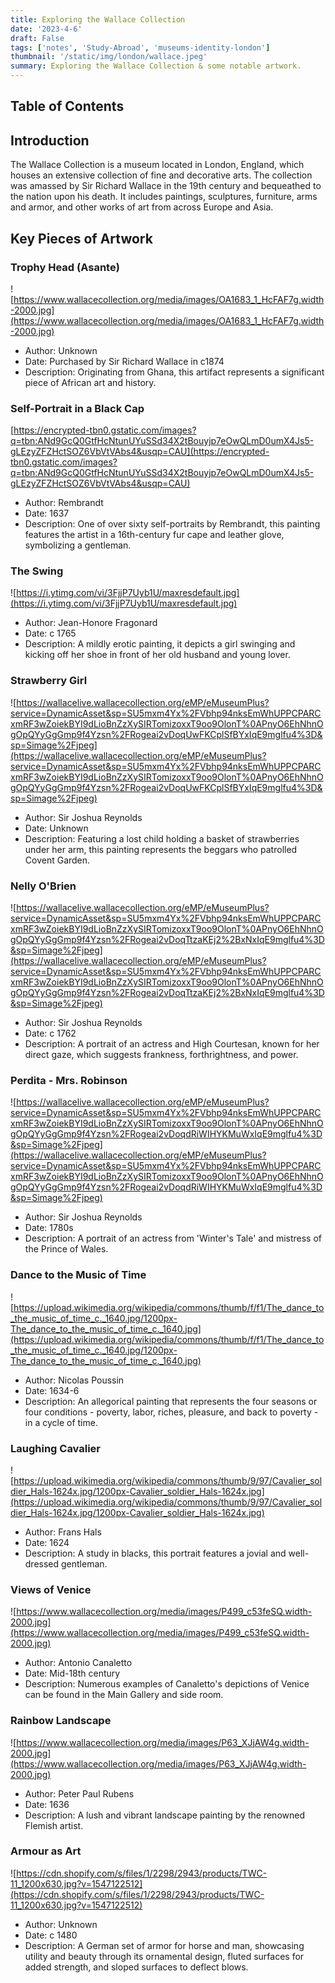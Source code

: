 ```yaml
---
title: Exploring the Wallace Collection
date: '2023-4-6'
draft: False
tags: ['notes', 'Study-Abroad', 'museums-identity-london']
thumbnail: '/static/img/london/wallace.jpeg'
summary: Exploring the Wallace Collection & some notable artwork.
---
```


## Table of Contents

<TOCInline toc={props.toc} exclude="Table of Contents" toHeading={5} />

## Introduction

The Wallace Collection is a museum located in London, England, which houses an extensive collection of fine and decorative arts. The collection was amassed by Sir Richard Wallace in the 19th century and bequeathed to the nation upon his death. It includes paintings, sculptures, furniture, arms and armor, and other works of art from across Europe and Asia.

## Key Pieces of Artwork

### Trophy Head (Asante)

![https://www.wallacecollection.org/media/images/OA1683_1_HcFAF7g.width-2000.jpg](https://www.wallacecollection.org/media/images/OA1683_1_HcFAF7g.width-2000.jpg)

- Author: Unknown
- Date: Purchased by Sir Richard Wallace in c1874
- Description: Originating from Ghana, this artifact represents a significant piece of African art and history.

### Self-Portrait in a Black Cap

[https://encrypted-tbn0.gstatic.com/images?q=tbn:ANd9GcQ0GtfHcNtunUYuSSd34X2tBouyjp7eOwQLmD0umX4Js5-gLEzyZFZHctSOZ6VbVtVAbs4&usqp=CAU](https://encrypted-tbn0.gstatic.com/images?q=tbn:ANd9GcQ0GtfHcNtunUYuSSd34X2tBouyjp7eOwQLmD0umX4Js5-gLEzyZFZHctSOZ6VbVtVAbs4&usqp=CAU)

- Author: Rembrandt
- Date: 1637
- Description: One of over sixty self-portraits by Rembrandt, this painting features the artist in a 16th-century fur cape and leather glove, symbolizing a gentleman.

### The Swing

![https://i.ytimg.com/vi/3FjjP7Uyb1U/maxresdefault.jpg](https://i.ytimg.com/vi/3FjjP7Uyb1U/maxresdefault.jpg)

- Author: Jean-Honore Fragonard
- Date: c 1765
- Description: A mildly erotic painting, it depicts a girl swinging and kicking off her shoe in front of her old husband and young lover.

### Strawberry Girl

![https://wallacelive.wallacecollection.org/eMP/eMuseumPlus?service=DynamicAsset&sp=SU5mxm4Yx%2FVbhp94nksEmWhUPPCPARCxmRF3wZoiekBYI9dLioBnZzXySIRTomizoxxT9oo9OlonT%0APnyO6EhNhnOgOpQYyGgGmp9f4Yzsn%2FRogeai2vDoqUwFKCplSfBYxIqE9mglfu4%3D&sp=Simage%2Fjpeg](https://wallacelive.wallacecollection.org/eMP/eMuseumPlus?service=DynamicAsset&sp=SU5mxm4Yx%2FVbhp94nksEmWhUPPCPARCxmRF3wZoiekBYI9dLioBnZzXySIRTomizoxxT9oo9OlonT%0APnyO6EhNhnOgOpQYyGgGmp9f4Yzsn%2FRogeai2vDoqUwFKCplSfBYxIqE9mglfu4%3D&sp=Simage%2Fjpeg)

- Author: Sir Joshua Reynolds
- Date: Unknown
- Description: Featuring a lost child holding a basket of strawberries under her arm, this painting represents the beggars who patrolled Covent Garden.

### Nelly O'Brien

![https://wallacelive.wallacecollection.org/eMP/eMuseumPlus?service=DynamicAsset&sp=SU5mxm4Yx%2FVbhp94nksEmWhUPPCPARCxmRF3wZoiekBYI9dLioBnZzXySIRTomizoxxT9oo9OlonT%0APnyO6EhNhnOgOpQYyGgGmp9f4Yzsn%2FRogeai2vDoqTtzaKEj2%2BxNxIqE9mglfu4%3D&sp=Simage%2Fjpeg](https://wallacelive.wallacecollection.org/eMP/eMuseumPlus?service=DynamicAsset&sp=SU5mxm4Yx%2FVbhp94nksEmWhUPPCPARCxmRF3wZoiekBYI9dLioBnZzXySIRTomizoxxT9oo9OlonT%0APnyO6EhNhnOgOpQYyGgGmp9f4Yzsn%2FRogeai2vDoqTtzaKEj2%2BxNxIqE9mglfu4%3D&sp=Simage%2Fjpeg)

- Author: Sir Joshua Reynolds
- Date: c 1762
- Description: A portrait of an actress and High Courtesan, known for her direct gaze, which suggests frankness, forthrightness, and power.

### Perdita - Mrs. Robinson

![https://wallacelive.wallacecollection.org/eMP/eMuseumPlus?service=DynamicAsset&sp=SU5mxm4Yx%2FVbhp94nksEmWhUPPCPARCxmRF3wZoiekBYI9dLioBnZzXySIRTomizoxxT9oo9OlonT%0APnyO6EhNhnOgOpQYyGgGmp9f4Yzsn%2FRogeai2vDoqdRiWIHYKMuWxIqE9mglfu4%3D&sp=Simage%2Fjpeg](https://wallacelive.wallacecollection.org/eMP/eMuseumPlus?service=DynamicAsset&sp=SU5mxm4Yx%2FVbhp94nksEmWhUPPCPARCxmRF3wZoiekBYI9dLioBnZzXySIRTomizoxxT9oo9OlonT%0APnyO6EhNhnOgOpQYyGgGmp9f4Yzsn%2FRogeai2vDoqdRiWIHYKMuWxIqE9mglfu4%3D&sp=Simage%2Fjpeg)

- Author: Sir Joshua Reynolds
- Date: 1780s
- Description: A portrait of an actress from 'Winter's Tale' and mistress of the Prince of Wales.

### Dance to the Music of Time

![https://upload.wikimedia.org/wikipedia/commons/thumb/f/f1/The_dance_to_the_music_of_time_c._1640.jpg/1200px-The_dance_to_the_music_of_time_c._1640.jpg](https://upload.wikimedia.org/wikipedia/commons/thumb/f/f1/The_dance_to_the_music_of_time_c._1640.jpg/1200px-The_dance_to_the_music_of_time_c._1640.jpg)

- Author: Nicolas Poussin
- Date: 1634-6
- Description: An allegorical painting that represents the four seasons or four conditions - poverty, labor, riches, pleasure, and back to poverty - in a cycle of time.

### Laughing Cavalier

![https://upload.wikimedia.org/wikipedia/commons/thumb/9/97/Cavalier_soldier_Hals-1624x.jpg/1200px-Cavalier_soldier_Hals-1624x.jpg](https://upload.wikimedia.org/wikipedia/commons/thumb/9/97/Cavalier_soldier_Hals-1624x.jpg/1200px-Cavalier_soldier_Hals-1624x.jpg)

- Author: Frans Hals
- Date: 1624
- Description: A study in blacks, this portrait features a jovial and well-dressed gentleman.

### Views of Venice

![https://www.wallacecollection.org/media/images/P499_c53feSQ.width-2000.jpg](https://www.wallacecollection.org/media/images/P499_c53feSQ.width-2000.jpg)

- Author: Antonio Canaletto
- Date: Mid-18th century
- Description: Numerous examples of Canaletto's depictions of Venice can be found in the Main Gallery and side room.

### Rainbow Landscape

![https://www.wallacecollection.org/media/images/P63_XJjAW4g.width-2000.jpg](https://www.wallacecollection.org/media/images/P63_XJjAW4g.width-2000.jpg)

- Author: Peter Paul Rubens
- Date: 1636
- Description: A lush and vibrant landscape painting by the renowned Flemish artist.

### Armour as Art

![https://cdn.shopify.com/s/files/1/2298/2943/products/TWC-11_1200x630.jpg?v=1547122512](https://cdn.shopify.com/s/files/1/2298/2943/products/TWC-11_1200x630.jpg?v=1547122512)

- Author: Unknown
- Date: c 1480
- Description: A German set of armor for horse and man, showcasing utility and beauty through its ornamental design, fluted surfaces for added strength, and sloped surfaces to deflect blows.
